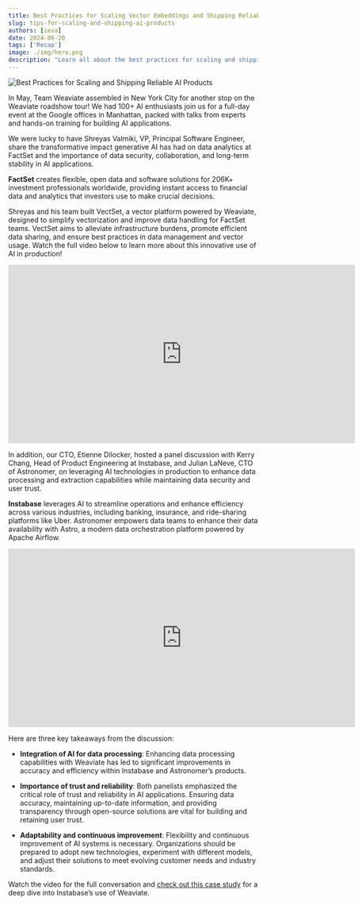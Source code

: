 ```yaml
---
title: Best Practices for Scaling Vector Embeddings and Shipping Reliable AI Products
slug: tips-for-scaling-and-shipping-ai-products
authors: [ieva]
date: 2024-06-20
tags: ['Recap']
image: ./img/hero.png
description: "Learn all about the best practices for scaling and shipping reliable AI products!"
---
```


![Best Practices for Scaling and Shipping Reliable AI Products](./img/hero.png)

In May, Team Weaviate assembled in New York City for another stop on the Weaviate roadshow tour! We had 100+ AI enthusiasts join us for a full-day event at the Google offices in Manhattan, packed with talks from experts and hands-on training for building AI applications. 

We were lucky to have Shreyas Valmiki, VP, Principal Software Engineer, share the transformative impact generative AI has had on data analytics at FactSet and the importance of data security, collaboration, and long-term stability in AI applications.

**FactSet** creates flexible, open data and software solutions for 206K+ investment professionals worldwide, providing instant access to financial data and analytics that investors use to make crucial decisions. 

Shreyas and his team built VectSet, a vector platform powered by Weaviate, designed to simplify vectorization and improve data handling for FactSet teams. VectSet aims to alleviate infrastructure burdens, promote efficient data sharing, and ensure best practices in data management and vector usage. Watch the full video below to learn more about this innovative use of AI in production!

<div className="youtube">
    <iframe src="https://youtu.be/GRBqSFLKCEg" 
    frameBorder="0"
    width="700"
    height="360" 
    allowFullScreen></iframe>
</div>

In addition, our CTO, Etienne Dilocker, hosted a panel discussion with Kerry Chang, Head of Product Engineering at Instabase, and Julian LaNeve, CTO of Astronomer, on leveraging AI technologies in production to enhance data processing and extraction capabilities while maintaining data security and user trust. 

**Instabase** leverages AI to streamline operations and enhance efficiency across various industries, including banking, insurance, and ride-sharing platforms like Uber. Astronomer empowers data teams to enhance their data availability with Astro, a modern data orchestration platform powered by Apache Airflow.

<div className="youtube">
    <iframe src="https://youtu.be/DNWOs9XumZQ" 
    frameBorder="0"
    width="700"
    height="360" 
    allowFullScreen></iframe>
</div>

Here are three key takeaways from the discussion:
* **Integration of AI for data processing**: Enhancing data processing capabilities with Weaviate has led to significant improvements in accuracy and efficiency within Instabase and Astronomer’s products.

* **Importance of trust and reliability**: Both panelists emphasized the critical role of trust and reliability in AI applications. Ensuring data accuracy, maintaining up-to-date information, and providing transparency through open-source solutions are vital for building and retaining user trust.

* **Adaptability and continuous improvement**: Flexibility and continuous improvement of AI systems is necessary. Organizations should be prepared to adopt new technologies, experiment with different models, and adjust their solutions to meet evolving customer needs and industry standards.

Watch the video for the full conversation and [check out this case study](/case-studies/instabase) for a deep dive into Instabase’s use of Weaviate.



<WhatsNext />
